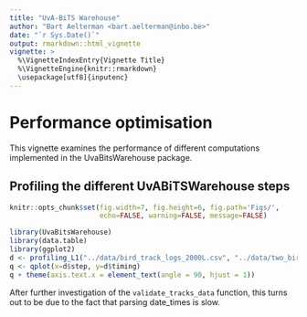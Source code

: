```yaml
---
title: "UvA-BiTS Warehouse"
author: "Bart Aelterman <bart.aelterman@inbo.be>"
date: "`r Sys.Date()`"
output: rmarkdown::html_vignette
vignette: >
  %\VignetteIndexEntry{Vignette Title}
  %\VignetteEngine{knitr::rmarkdown}
  \usepackage[utf8]{inputenc}
---
```


# Performance optimisation

This vignette examines the performance of different computations implemented in the UvaBitsWarehouse package.

## Profiling the different UvABiTSWarehouse steps

```r
knitr::opts_chunk$set(fig.width=7, fig.height=6, fig.path='Figs/',
                      echo=FALSE, warning=FALSE, message=FALSE)
```

```r
library(UvaBitsWarehouse)
library(data.table)
library(ggplot2)
d <- profiling_L1("../data/bird_track_logs_2000L.csv", "../data/two_birds.csv")
q <- qplot(x=d$step, y=d$timing)
q + theme(axis.text.x = element_text(angle = 90, hjust = 1))
```

After further investigation of the `validate_tracks_data` function, this turns out to be due to the fact that parsing date_times is slow.